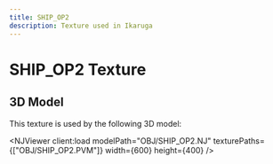 ```yaml
---
title: SHIP_OP2
description: Texture used in Ikaruga
---
```



# SHIP_OP2 Texture

<PVMViewer
  client:load
  filePath="OBJ/SHIP_OP2.PVM"
/>


## 3D Model

This texture is used by the following 3D model:

<NJViewer
  client:load
  modelPath="OBJ/SHIP_OP2.NJ"
  texturePaths={["OBJ/SHIP_OP2.PVM"]}
  width={600}
  height={400}
/>
